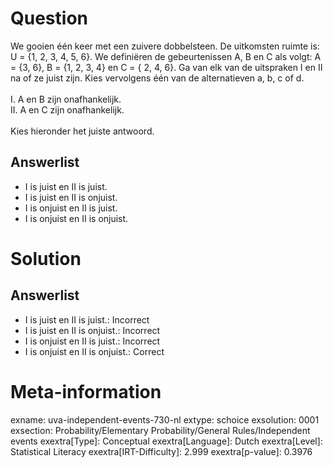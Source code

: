 Question
========

We gooien één keer met een zuivere dobbelsteen. De uitkomsten ruimte is:
U = {1, 2, 3, 4, 5, 6}. We definiëren de gebeurtenissen A, B en C als
volgt: A = {3, 6}, B = {1, 2, 3, 4} en C = { 2, 4, 6}. Ga van elk van de
uitspraken I en II na of ze juist zijn. Kies vervolgens één van de
alternatieven a, b, c of d.\
\
I. A en B zijn onafhankelijk.\
II. A en C zijn onafhankelijk.\
\
Kies hieronder het juiste antwoord.

Answerlist
----------

* I is juist en II is juist.
* I is juist en II is onjuist.
* I is onjuist en II is juist.
* I is onjuist en II is onjuist.

Solution
========

Answerlist
----------

* I is juist en II is juist.: Incorrect
* I is juist en II is onjuist.: Incorrect
* I is onjuist en II is juist.: Incorrect
* I is onjuist en II is onjuist.: Correct

Meta-information
================
exname: uva-independent-events-730-nl
extype: schoice
exsolution: 0001
exsection: Probability/Elementary Probability/General Rules/Independent events
exextra[Type]: Conceptual
exextra[Language]: Dutch
exextra[Level]: Statistical Literacy
exextra[IRT-Difficulty]: 2.999
exextra[p-value]: 0.3976
